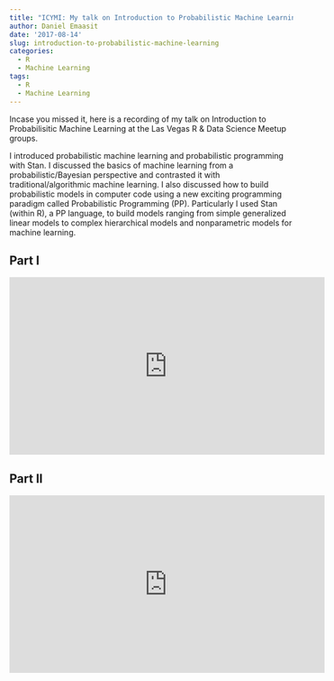 ```yaml
---
title: "ICYMI: My talk on Introduction to Probabilistic Machine Learning"
author: Daniel Emaasit
date: '2017-08-14'
slug: introduction-to-probabilistic-machine-learning
categories:
  - R
  - Machine Learning
tags:
  - R
  - Machine Learning
---
```


Incase you missed it, here is a recording of my talk on Introduction to Probabilisitic Machine Learning at the Las Vegas R & Data Science Meetup groups.

I introduced probabilistic machine learning and probabilistic programming with Stan. I discussed the basics of machine learning from a probabilistic/Bayesian perspective and contrasted it with traditional/algorithmic machine learning. I also discussed how to build probabilistic models in computer code using a new exciting programming paradigm called Probabilistic Programming (PP). Particularly I used Stan (within R), a PP language, to build models ranging from simple generalized linear models to complex hierarchical models and nonparametric models for machine learning.

## Part I

<iframe width="560" height="315" src="https://www.youtube.com/embed/ICFtztrK9a4" frameborder="0" allowfullscreen></iframe>

## Part II

<iframe width="560" height="315" src="https://www.youtube.com/embed/YsGAce_3Ql4" frameborder="0" allowfullscreen></iframe>